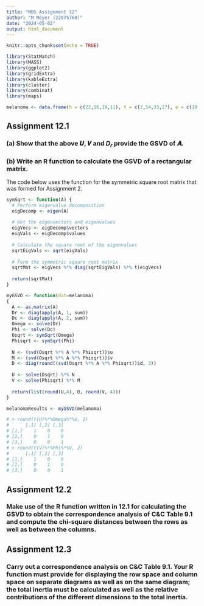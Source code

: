 ```yaml
---
title: "MDS Assignment 12"
author: "M Meyer (22675760)"
date: "2024-05-02"
output: html_document
---
```


```r
knitr::opts_chunk$set(echo = TRUE)

library(StatMatch)
library(MASS)
library(ggplot2)
library(gridExtra)
library(kableExtra)
library(cluster)
library(combinat)
library(maps)

melanoma <- data.frame(h = c(22,16,19,11), t = c(2,54,33,17), e = c(10,115,73,28), row.names = c("H", "S", "N", "I"))

```

## Assignment 12.1

### (a) Show that the above 𝑼, 𝑽 and $D_r$ provide the GSVD of 𝑨. 

### (b) Write an R function to calculate the GSVD of a rectangular matrix.

The code below uses the function for the symmetric square root matrix that was formed for Assignment 2.

```r
symSqrt <- function(A) {
  # Perform eigenvalue decomposition
  eigDecomp <- eigen(A)
  
  # Get the eigenvectors and eigenvalues
  eigVecs <- eigDecomp$vectors
  eigVals <- eigDecomp$values
  
  # Calculate the square root of the eigenvalues
  sqrtEigVals <- sqrt(eigVals)
  
  # Form the symmetric square root matrix
  sqrtMat <- eigVecs %*% diag(sqrtEigVals) %*% t(eigVecs)
  
  return(sqrtMat)
}

myGSVD <- function(dat=melanoma)
{
  A <- as.matrix(A)
  Dr <- diag(apply(A, 1, sum))
  Dc <- diag(apply(A, 2, sum))
  Omega <- solve(Dr)
  Phi <- solve(Dc)
  Osqrt <- symSqrt(Omega)
  Phisqrt <- symSqrt(Phi)
  
  N <- (svd(Osqrt %*% A %*% Phisqrt))$u
  M <- (svd(Osqrt %*% A %*% Phisqrt))$v
  D <- diag(round((svd(Osqrt %*% A %*% Phisqrt))$d, 3))
  
  U <- solve(Osqrt) %*% N
  V <- solve(Phisqrt) %*% M
  
  return(list(round(U,4), D, round(V, 4)))
}

melanomaResults <- myGSVD(melanoma)

# > round(t(U)%*%Omega%*%U, 2)
#      [,1] [,2] [,3]
# [1,]    1    0    0
# [2,]    0    1    0
# [3,]    0    0    1
# > round(t(V)%*%Phi%*%V, 2)
#      [,1] [,2] [,3]
# [1,]    1    0    0
# [2,]    0    1    0
# [3,]    0    0    1
```

## Assignment 12.2

### Make use of the R function written in 12.1 for calculating the GSVD to obtain the correspondence analysis of C&C Table 9.1 and compute the chi-square distances between the rows as well as between the columns.

## Assignment 12.3

### Carry out a correspondence analysis on C&C Table 9.1. Your R function must provide for displaying the row space and column space on separate diagrams as well as on the same diagram; the total inertia must be calculated as well as the relative contributions of the different dimensions to the total inertia.

```r

```
